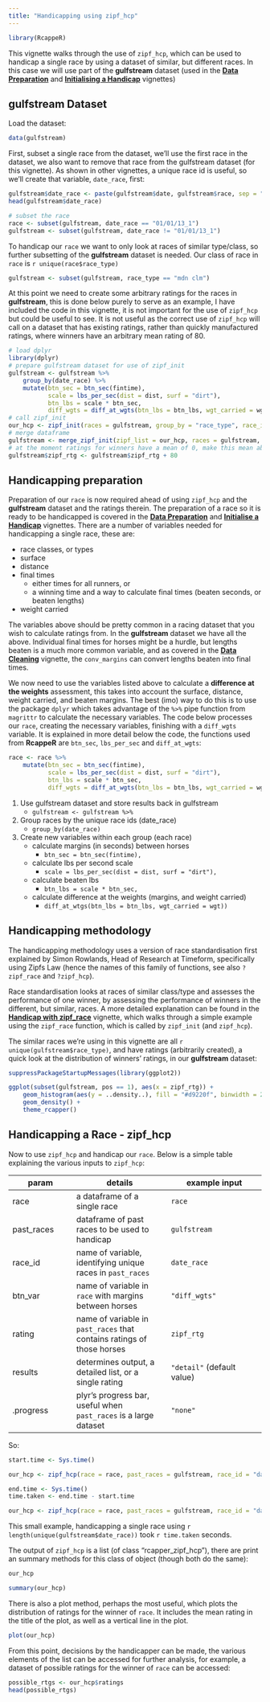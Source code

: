 ```yaml
---
title: "Handicapping using zipf_hcp"
---
```


```r
library(RcappeR)
```

This vignette walks through the use of `zipf_hcp`, which can be used to handicap a single race by using a dataset of similar, but different races.  In this case we will use part of the **gulfstream** dataset (used in the [**Data Preparation**](data_prep.html) and [**Initialising a Handicap**](initialise_a_handicap.html) vignettes)

## gulfstream Dataset

Load the dataset:
```r
data(gulfstream)
```

First, subset a single race from the dataset, we'll use the first race in the dataset, we also want to remove that race from the gulfstream dataset (for this vignette).  As shown in other vignettes, a unique race id is useful, so we'll create that variable, `date_race`, first:

```r
gulfstream$date_race <- paste(gulfstream$date, gulfstream$race, sep = "_")
head(gulfstream$date_race)

# subset the race
race <- subset(gulfstream, date_race == "01/01/13_1")
gulfstream <- subset(gulfstream, date_race != "01/01/13_1")
```

To handicap our `race` we want to only look at races of similar type/class, so further subsetting of the **gulfstream** dataset is needed.  Our class of race in `race` is `r unique(race$race_type)`

```r
gulfstream <- subset(gulfstream, race_type == "mdn clm")
```

At this point we need to create some arbitrary ratings for the races in **gulfstream**, this is done below purely to serve as an example, I have included the code in this vignette, it is not important for the use of `zipf_hcp` but could be useful to see.  It is not useful as the correct use of `zipf_hcp` will call on a dataset that has existing ratings, rather than quickly manufactured ratings, where winners have an arbitrary mean rating of 80.

```r
# load dplyr
library(dplyr)
# prepare gulfstream dataset for use of zipf_init
gulfstream <- gulfstream %>%
    group_by(date_race) %>%
    mutate(btn_sec = btn_sec(fintime),
           scale = lbs_per_sec(dist = dist, surf = "dirt"),
           btn_lbs = scale * btn_sec,
           diff_wgts = diff_at_wgts(btn_lbs = btn_lbs, wgt_carried = wgt))
# call zipf_init
our_hcp <- zipf_init(races = gulfstream, group_by = "race_type", race_id = "date_race", btn_var = "diff_wgts")
# merge dataframe
gulfstream <- merge_zipf_init(zipf_list = our_hcp, races = gulfstream, btn_var = "diff_wgts")
# at the moment ratings for winners have a mean of 0, make this mean about 80 by simply adding 80 to zipf_rtg variable
gulfstream$zipf_rtg <- gulfstream$zipf_rtg + 80
```

## Handicapping preparation

Preparation of our `race` is now required ahead of using `zipf_hcp` and the **gulfstream** dataset and the ratings therein.  The preparation of a race so it is ready to be handicapped is covered in the [**Data Preparation**](data_prep.html) and [**Initialise a Handicap**](initialise_a_handicap.html) vignettes.  There are a number of variables needed for handicapping a single race, these are:

* race classes, or types
* surface
* distance
* final times
    + either times for all runners, or
    + a winning time and a way to calculate final times (beaten seconds, or beaten lengths)
* weight carried

The variables above should be pretty common in a racing dataset that you wish to calculate ratings from.  In the **gulfstream** dataset we have all the above.  Individual final times for horses might be a hurdle, but lengths beaten is a much more common variable, and as covered in the [**Data Cleaning**](data_cleaning.html) vignette, the `conv_margins` can convert lengths beaten into final times.

We now need to use the variables listed above to calculate a **difference at the weights** assessment, this takes into account the surface, distance, weight carried, and beaten margins.  The best (imo) way to do this is to use the package `dplyr` which takes advantage of the `%>%` pipe function from `magrittr` to calculate the necessary variables.  The code below processes our `race`, creating the necessary variables, finishing with a `diff_wgts` variable.  It is explained in more detail below the code, the functions used from **RcappeR** are `btn_sec`, `lbs_per_sec` and `diff_at_wgts`:

```r
race <- race %>%
    mutate(btn_sec = btn_sec(fintime),
           scale = lbs_per_sec(dist = dist, surf = "dirt"),
           btn_lbs = scale * btn_sec,
           diff_wgts = diff_at_wgts(btn_lbs = btn_lbs, wgt_carried = wgt))
```

1. Use gulfstream dataset and store results back in gulfstream
    + `gulfstream <- gulfstream %>%`
2. Group races by the unique race ids (date_race)
    + `group_by(date_race)`
3. Create new variables within each group (each race)
    + calculate margins (in seconds) between horses
        + `btn_sec = btn_sec(fintime),`
    + calculate lbs per second scale
        + `scale = lbs_per_sec(dist = dist, surf = "dirt"),`
    + calculate beaten lbs
        + `btn_lbs = scale * btn_sec,`
    + calculate difference at the weights (margins, and weight carried)
        + `diff_at_wtgs(btn_lbs = btn_lbs, wgt_carried = wgt))`

## Handicapping methodology

The handicapping methodology uses a version of race standardisation first explained by Simon Rowlands, Head of Research at Timeform, specifically using Zipfs Law (hence the names of this family of functions, see also `?zipf_race` and `?zipf_hcp`).

Race standardisation looks at races of similar class/type and assesses the performance of one winner, by assessing the performance of winners in the different, but similar, races.  A more detailed explanation can be found in the [**Handicap with zipf_race**](handicap_with_zipf_race.html) vignette, which walks through a simple example using the `zipf_race` function, which is called by `zipf_init` (and `zipf_hcp`).

The similar races we're using in this vignette are all `r unique(gulfstream$race_type)`, and have ratings (arbitrarily created), a quick look at the distribution of winners' ratings, in our **gulfstream** dataset:

```r
suppressPackageStartupMessages(library(ggplot2))

ggplot(subset(gulfstream, pos == 1), aes(x = zipf_rtg)) +
    geom_histogram(aes(y = ..density..), fill = "#d9220f", binwidth = 2, color = "#fcfcfc") +
    geom_density() +
    theme_rcapper()
```

## Handicapping a Race - zipf_hcp

Now to use `zipf_hcp` and handicap our `race`.  Below is a simple table explaining the various inputs to `zipf_hcp`:

param | details | example input
------|---------|---------
race | a dataframe of a single race | `race`
past\_races | dataframe of past races to be used to handicap | `gulfstream`
race\_id | name of variable, identifying unique races in `past_races` | `date_race`
btn\_var | name of variable in `race` with margins between horses | `"diff_wgts"`
rating | name of variable in `past_races` that contains ratings of those horses | `zipf_rtg`
results | determines output, a detailed list, or a single rating | `"detail"` (default value)
.progress | plyr's progress bar, useful when `past_races` is a large dataset | `"none"`

So:
```r
start.time <- Sys.time()

our_hcp <- zipf_hcp(race = race, past_races = gulfstream, race_id = "date_race", btn_var = "diff_wgts", rating = "zipf_rtg")

end.time <- Sys.time()
time.taken <- end.time - start.time
```
```r
our_hcp <- zipf_hcp(race = race, past_races = gulfstream, race_id = "date_race", btn_var = "diff_wgts", rating = "zipf_rtg", .progress = "text")
```

This small example, handicapping a single race using `r length(unique(gulfstream$date_race))` took `r time.taken` seconds.

The output of `zipf_hcp` is a list (of class "rcapper\_zipf\_hcp"), there are print an summary methods for this class of object (though both do the same):

```r
our_hcp

summary(our_hcp)
```

There is also a plot method, perhaps the most useful, which plots the distribution of ratings for the winner of `race`.  It includes the mean rating in the title of the plot, as well as a vertical line in the plot.

```r
plot(our_hcp)
```

From this point, decisions by the handicapper can be made, the various elements of the list can be accessed for further analysis, for example, a dataset of possible ratings for the winner of `race` can be accessed:

```r
possible_rtgs <- our_hcp$ratings
head(possible_rtgs)
```
